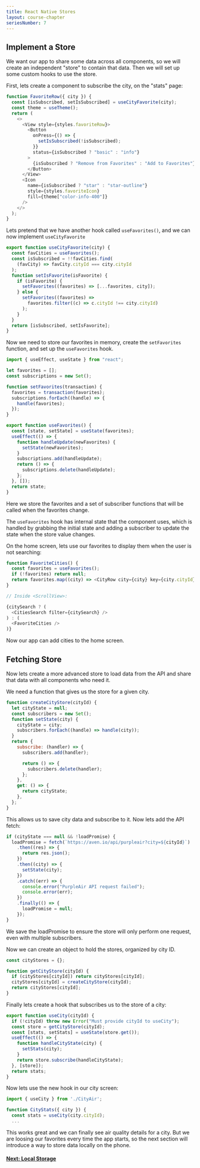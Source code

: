 ```yaml
---
title: React Native Stores
layout: course-chapter
seriesNumber: 7
---
```


## Implement a Store

We want our app to share some data across all components, so we will create an independent "store" to contain that data. Then we will set up some custom hooks to use the store.

First, lets create a component to subscribe the city, on the "stats" page:

```jsx:CityScreen.js
function FavoriteRow({ city }) {
  const [isSubscribed, setIsSubscribed] = useCityFavorite(city);
  const theme = useTheme();
  return (
    <>
      <View style={styles.favoriteRow}>
        <Button
          onPress={() => {
            setIsSubscribed(!isSubscribed);
          }}
          status={isSubscribed ? "basic" : "info"}
        >
          {isSubscribed ? "Remove from Favorites" : "Add to Favorites"}
        </Button>
      </View>
      <Icon
        name={isSubscribed ? "star" : "star-outline"}
        style={styles.favoriteIcon}
        fill={theme["color-info-400"]}
      />
    </>
  );
}
```

Lets pretend that we have another hook called `useFavorites()`, and we can now implement `useCityFavorite`

```jsx:CityFavorites.js
export function useCityFavorite(city) {
  const favCities = useFavorites();
  const isSubscribed = !!favCities.find(
    (favCity) => favCity.cityId === city.cityId
  );
  function setIsFavorite(isFavorite) {
    if (isFavorite) {
      setFavorites((favorites) => [...favorites, city]);
    } else {
      setFavorites((favorites) =>
        favorites.filter((c) => c.cityId !== city.cityId)
      );
    }
  }
  return [isSubscribed, setIsFavorite];
}
```

Now we need to store our favorites in memory, create the `setFavorites` function, and set up the `useFavorites` hook.

```jsx:CityFavorites.js
import { useEffect, useState } from "react";

let favorites = [];
const subscriptions = new Set();

function setFavorites(transaction) {
  favorites = transaction(favorites);
  subscriptions.forEach((handle) => {
    handle(favorites);
  });
}

export function useFavorites() {
  const [state, setState] = useState(favorites);
  useEffect(() => {
    function handleUpdate(newFavorites) {
      setState(newFavorites);
    }
    subscriptions.add(handleUpdate);
    return () => {
      subscriptions.delete(handleUpdate);
    };
  }, []);
  return state;
}
```

Here we store the favorites and a set of subscriber functions that will be called when the favorites change.

The `useFavorites` hook has internal state that the component uses, which is handled by grabbing the initial state and adding a subscriber to update the state when the store value changes.


On the home screen, lets use our favorites to display them when the user is not searching:

```jsx:HomeScreen.js
function FavoriteCities() {
  const favorites = useFavorites();
  if (!favorites) return null;
  return favorites.map((city) => <CityRow city={city} key={city.cityId} />);
}

// Inside <ScrollView>:

{citySearch ? (
  <CitiesSearch filter={citySearch} />
) : (
  <FavoriteCities />
)}
```

Now our app can add cities to the home screen.

## Fetching Store

Now lets create a more advanced store to load data from the API and share that data with all components who need it.

We need a function that gives us the store for a given city.

```jsx:CityAir.js
function createCityStore(cityId) {
  let cityState = null;
  const subscribers = new Set();
  function setState(city) {
    cityState = city;
    subscribers.forEach((handle) => handle(city));
  }
  return {
    subscribe: (handler) => {
      subscribers.add(handler);

      return () => {
        subscribers.delete(handler);
      };
    },
    get: () => {
      return cityState;
    },
  };
}
```

This allows us to save city data and subscribe to it. Now lets add the API fetch:

```jsx
if (cityState === null && !loadPromise) {
  loadPromise = fetch(`https://aven.io/api/purpleair?city=${cityId}`)
    .then((res) => {
      return res.json();
    })
    .then((city) => {
      setState(city);
    })
    .catch((err) => {
      console.error("PurpleAir API request failed");
      console.error(err);
    })
    .finally(() => {
      loadPromise = null;
    });
}
```

We save the loadPromise to ensure the store will only perform one request, even with multiple subscribers.

Now we can create an object to hold the stores, organized by city ID.

```jsx:CityAir.js
const cityStores = {};

function getCityStore(cityId) {
  if (cityStores[cityId]) return cityStores[cityId];
  cityStores[cityId] = createCityStore(cityId);
  return cityStores[cityId];
}
```

Finally lets create a hook that subscribes us to the store of a city:


```jsx:CityAir.js
export function useCity(cityId) {
  if (!cityId) throw new Error("Must provide cityId to useCity");
  const store = getCityStore(cityId);
  const [stats, setStats] = useState(store.get());
  useEffect(() => {
    function handleCityState(city) {
      setStats(city);
    }
    return store.subscribe(handleCityState);
  }, [store]);
  return stats;
}
```

Now lets use the new hook in our city screen:

```jsx:CityScreen.js
import { useCity } from './CityAir';

function CityStats({ city }) {
  const stats = useCity(city.cityId);
  ...
```

This works great and we can finally see air quality details for a city. But we are loosing our favorites every time the app starts, so the next section will introduce a way to store data locally on the phone.

#### [Next: Local Storage](/react-native-local-storage)

<!--- © Aven LLC and Aven Contributors. Licensed under Creative Commons BY-NC-SA 4.0 https://creativecommons.org/licenses/by-nc-sa/4.0/ -->
